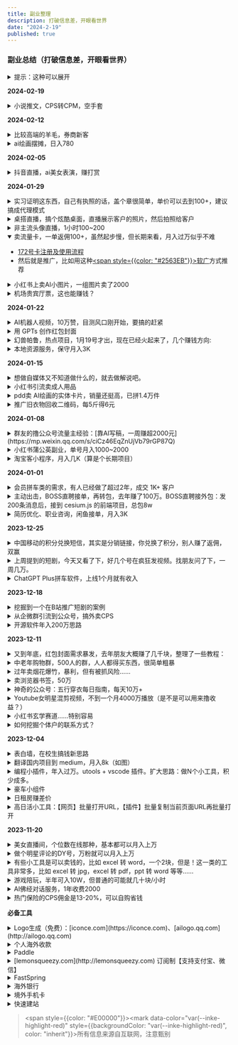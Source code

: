 ```yaml
---
title: 副业整理
description: 打破信息差，开眼看世界
date: "2024-2-19"
published: true
---
```



### **副业总结（打破信息差，开眼看世界）**

<details>
<summary>提示：这种可以展开</summary>
<span style={{color: "#E00000"}}><mark data-color="var(--inke-highlight-red)" style={{backgroundColor: "var(--inke-highlight-red)", color: "inherit"}}>所有信息来源自互联网，注意甄别</mark></span>
</details>

**2024-02-19**

<details>
<summary>小说推文，CPS转CPM，空手套</summary>

- 一般做这个都是，自己剪视频自己的账号发布，然后自己拿佣金
- 今天看到群友直接发布任务，让别人做视频用别人的号发视频，按千次展示来结算
- 好处是自己不用剪视频，而且有免费劳动力帮自己剪，自己只需要做一些管理工作，很轻松
- 坏处是收益低，远不如自己剪，除非你的人多，非常多。
- 理论上是很高级的模式，但前期不建议这样搞，因为人力资源不够的话，是撑不起来收益的
</details>

**2024-02-12**

<details>
<summary>比较高端的羊毛，券商新客</summary>

- 券商为了拉新，会给新客一定的优惠利率，比如，存一年5.88%，比银行利率（1.45%）高出不少，甚至有的还可以到8%。这种一般是保本保收益的。
</details>

<details>
<summary>ai绘画摆摊，日入780</summary>

- [AI摆摊|AI摆摊第二天，顾客骂我不好好宣传](https://www.xiaohongshu.com/explore/65c45e47000000002c03ab7e) 
- 线下摆摊+线上收徒模式
- 从评论区需求来看，线上收徒，日入几千都可以……

</details>

**2024-02-05**

<details>
<summary>抖音直播，ai美女表演，赚打赏</summary>

- ![](https://gcloud-1303456836.cos.ap-chengdu.myqcloud.com/inke/output.jpg.jpeg)

</details>

**2024-01-29**

<details>
<summary>实习证明这东西，自己有执照的话，盖个章很简单，单价可以去到100+，建议搞成代理模式</summary>

</details>

<details>
<summary>桌搭直播，搞个炫酷桌面，直播展示客户的照片，然后拍照给客户</summary>

</details>

<details>
<summary>非主流头像直播，1小时100~200</summary>

- 转自网友评论：我朋友在抖音直播给人做那些非主流头像(基本是拿模板改上面抖音名)零成本每天播一两个小时礼物收入也能有一二百块

</details>

<details open>
<summary>卖流量卡，一单返佣100+，虽然起步慢，但长期来看，月入过万似乎不难</summary>

- [172号卡注册及使用流程](https://yesmore.cc/articles/llk172)
- 然后就是推广，比如用这种[<span style={{color: "#2563EB"}}>软广</span>](https://yesmore.cc/articles/llk)方式推荐

</details>

<details>
<summary>小红书上卖AI小图片，一组图片卖了2000</summary>

- ![](https://gcloud-1303456836.cos.ap-chengdu.myqcloud.com/inke/bd057640-c359-4ca8-a12d-7097e0fa8d2a.png)

</details>

<details>
<summary>机场贵宾厅票，这也能赚钱？</summary>

- ![](https://gcloud-1303456836.cos.ap-chengdu.myqcloud.com/inke/1280X1280.JPEG.jpeg)

</details>

**2024-01-22**

<details>
<summary>AI机器人视频，10万赞，目测风口刚开始，要搞的赶紧</summary>

- 工具：阿里的 motionshop

- ![](https://gcloud-1303456836.cos.ap-chengdu.myqcloud.com/inke/output.png)

</details>

<details>
<summary>用 GPTs 创作红包封面</summary>

- https://chat.openai.com/g/g-ijM3chD3S-wei-xin-hong-bao-feng-mian-she-ji

- 小提示：在上传微信红包后台的时候，记得截取对话链接作为你的创作证明以通过审核。

</details>

<details>
<summary>幻兽帕鲁，热点项目，1月19号才出，现在已经火起来了，几个赚钱方向:</summary>

- 代搭私服
- 利用教程、资料等，引流到社群
- 其他的付费服务（有待研究）

</details>

<details>
<summary>本地资源服务，保守月入3K</summary>

- 外地人来到本地，想找些休闲项目，但人生地不熟，也没空慢慢找
- 本地的向导就可以收费提供资讯
- 引流渠道：抖音，发一些本地场所的视频
- 群友做的是正规项目，月入3K

</details>

**2024-01-15**

<details>
<summary>想做自媒体又不知道做什么的，就去做解说吧。</summary>

- 现在连解说猫和老鼠的都有，播放量还不低。

</details>

<details>
<summary>小红书引流卖成人用品</summary>

- 笔记内容：战裙、身材

|  |  |  |
| --- | --- | --- |
| ![](https://gcloud-1303456836.cos.ap-chengdu.myqcloud.com/inke/00d0bfc5-be6f-4050-b64e-8612fa947a42.png) | ![](https://gcloud-1303456836.cos.ap-chengdu.myqcloud.com/inke/729f9141-ca0f-4a7b-ac7f-6bd1236601aa.png) | ![](https://gcloud-1303456836.cos.ap-chengdu.myqcloud.com/inke/a62635ea-4587-424f-9577-4aa0955f198e.png) |

</details>

<details>
<summary>pdd卖 AI绘画的实体卡片，销量还挺高，已拼1.4万件</summary>

- ![](https://gcloud-1303456836.cos.ap-chengdu.myqcloud.com/inke/3f5c56b8-3787-4b4b-8108-d85448e64ea5.png)

</details>

<details>
<summary>推广旧衣物回收二维码，每5斤得6元</summary>
- 用户卖衣服，一公斤0.6元。然后5公斤一结算。推广员得6块
- 假设用户卖5公斤的衣服，用户得3元，推广员得6元
- 他一单卖10公里，也给你结算6块钱
- 但是，拆成两单，就算两单的钱
- 用户跟你终身绑定，终身都有收益

</details>

**2024-01-08**

<details>
<summary>群友的撸公众号流量主经验：[靠AI写稿，一周赚超2000元](https://mp.weixin.qq.com/s/ciCz46EqZnUjVb79rGP87Q)</summary>

- 写文章机器人：https://chat.openai.com/g/g-cy6POo9Tk-wei-xin-gong-zhong-hao-he-tou-tiao-xie-wen-zhu-shou

</details>

<details>
<summary>小红书蒲公英副业，单号月入1000~2000</summary>

- 原理：选好容易涨粉的赛道(游戏、明星等) + 后期维护数据

</details>

<details>
<summary>淘宝客小程序，月入几K（算是个长期项目）</summary>

- 做个淘宝客小程序
- 去各平台发帖，比如：什么宝藏小程序，xx 只要 yy 元，太便宜了
- 用户如果私信你，就发小程序名字

</details>

**2024-01-01**

<details>
<summary>会员拼车类的需求，有人已经做了超过2年，成交 1K+ 客户</summary>

- ![](https://gcloud-1303456836.cos.ap-chengdu.myqcloud.com/inke/output%20%282%29.png)

</details>

<details>
<summary>主动出击，BOSS直聘接单，再转包，去年赚了100万。BOSS直聘接外包：发200条消息后，接到 cesium.js 的前端项目，总包8w</summary>

- https://www.v2ex.com/t/1005133#r_14150594

- 接单方法：
 - 直接找那些附近的小公司
 - 说，招人太贵了，跟我合作吧。我不需要交五险一金
 - 这样就可以接单了，很多公司都是搞个小项目或者阶段项目。
 - 他手下很多学生，去年接单赚了 100多万

</details>

<details>
<summary>简历优化、职业咨询，闲鱼接单，月入3K</summary>

- https://m.okjike.com/originalPosts/658fc60112ed2fda68f77a0a

</details>

**2023-12-25**

<details>
<summary>中国移动的积分兑换短信，其实是分销链接，你兑换了积分，别人赚了返佣，双赢</summary>

</details>

<details>
<summary>上周提到的短剧，今天又看了下，好几个号在疯狂发视频。找朋友问了下，一周几万。​</summary>

</details>

<details>
<summary>ChatGPT Plus拼车软件，上线1个月就有收入</summary>

- 原帖 https://www.v2ex.com/t/1004791

- 推广方式：论坛发帖免费送额度

- 开源拼车系统：https://github.com/AprilNEA/ChatGPT-Admin-Web

</details>

**2023-12-18**

<details>
<summary>挖掘到一个在B站推广短剧的案例</summary>

- 引流路径：B站视频 --> 插入1秒二维码 --> 微信扫码观看 --> 付费解锁

- 具体收入不知，但是人家弄了（至少）2个号在发，肯定是盈利的。而且短剧现在是热门，赚钱的概率更大。

- ![](https://gcloud-1303456836.cos.ap-chengdu.myqcloud.com/inke/output%20%283%29.png)

</details>

<details>
<summary>从企微群引流到公众号，搞外卖CPS</summary>

- 背景，当时别人获客成本在2元，群友这种方法只要0.5元

- 方法：公众号上抓取各企业的微信群；让兼职进去发广告，引导用户关注公众号

</details>

<details>
<summary>开源软件年入200万思路</summary>

- 最近看了下芋道源码，一个开源 java 的管理系统，开发时间大概是2年，现在作者靠这个年入200万+了

- 盈利方式：
 - 看文档必须加星球，星球年费 199
 - 文档内接入定制广告
 - 看教程必须关注公众号，而且是得关注2个
 - 有一个点要注意：芋道的系统不是从0开发的，是属于魔改版 ruoyi-vue
 - 启发：找个现有的产品，改一改，优化一下，然后厚着脸皮推广，就能快速赚钱

</details>

**2023-12-11**

<details>
<summary>又到年底，红包封面需求暴发，去年朋友大概赚了几千块，整理了一些教程：</summary>

- https://rimoao8jbx.feishu.cn/docx/O3PGdC5bGok5U4xg3Zkc3XnJn9g

</details>

<details>
<summary>中老年购物群，500人的群，人人都得买东西，很简单粗暴</summary>

- 第一波人从哪来
 - 送鸡蛋，告诉大家，进群领红包
 - 刚开始建群是，几毛几毛的红包雨，然后谁拉个人，单独发1块以上的红包
 - 群里满多少，继续红包雨，都是几分的
 - 一天群就满

- 然后，人数够了后，就开始讲课，听够时长，或者手写答对课上的题
 - 给私发红包3毛到1.88
 - 那些老太太都拿笔记，笔写，用户粘度很高
 - 他们经常互相之间要答案，天天定闹钟睡醒就听课
 - 天天听课拿红包，不买东西的，要被踢

- 群友反馈：我丈母娘一次听4个群的课，我老婆听3个群的，领红包，我丈母娘买了好多好多东西，说了也不听。

- 话术
 - 主要讲中医养生，人家讲的也都是真实的啊，卖啥吆喝啥，今天卖黑木耳，就把黑木耳的功效，和人体的需求好处，就给你讲这些。
 - 就给你讲他卖的东西（比如黑木耳）好处，就跟火车上卖东西一样，以中医养生的理论给你讲完好处，然后原价100块一包，今天来到直播间，给到大家100块钱2包，由于大家都认真听课，特意给老板申请的福利，凡事认真听课的，在追加两包，也就是100块4包

</details>

<details>
<summary>过年卖烟花爆竹，暴利，但有被抓风险……</summary>

- 一般来说要有证，否则，安监局和公安局，交通局。还有运政都能抓

- 证怎么申请
 - 要上传店铺地址和照片
 - 还得学习考试

- 群友案例：我同学，东北二十八线小城，过年摆十多天，十五六万
 - 苦是真的苦，那几天睡两三个小时吧，晚上卖到11点，3点多起来拿货
 - 东北也冷，穿两件军大衣三四双袜子

</details>

<details>
<summary>卖浏览器书签，50万</summary>

- 接上条，知识整理赛道，任何需要整理需要动脑的，都能卖

- [自媒体案例60条](https://x3xtqfjuve.feishu.cn/docx/E0X1di5djoSJO5xTFhrcxJuHnMd)，方便定位赛道 + 表现形式

</details>

<details>
<summary>神奇的公众号：五行穿衣每日指南，每天10万+</summary>

</details>

<details>
<summary>Youtube女明星混剪视频，不到一个月4000万播放（是不是可以用来撸收益？）</summary>

</details>

<details>
<summary>小红书玄学赛道……特别容易</summary>

- 看了下1500~4000粉的号，广告报价在 150~250 之间，月入最多的是一个4000粉的，月入=报价150*9=1350￥

- 玄学赛道批量做号，效果好得一批，并且按【最新】来排序，效果也特别好

</details>

<details>
<summary>如何挖掘个体户的联系方式？</summary>

- 痛点：企业的联系方式都被打烂了，个体户的联系方式不公开，成交率会比较高

- 方式：百度地图

</details>

**2023-12-04**

<details>
<summary>表白墙，在校生搞钱新思路</summary>

- 7、8千人的微信，一个广告收费188/天

- 引流思路：学习资料、考试资料

</details>

<details>
<summary>翻译国内项目到 medium，月入8k（如图）</summary>

- app出海，付费率8%，简单的说就是把得到 app 的“每天听本书”功能，用AI 重新做了一遍，搞老外

</details>

<details>
<summary>编程小插件，年入过万。utools + vscode 插件。扩大思路：做N个小工具，积少成多。</summary>

</details>

<details>
<summary>豪车小组件</summary>

- 据说光打赏都收了几万

- 后面被某老板看上，请他去上班，现在是远程工作

- 要会抓包

</details>

<details>
<summary>日租房赚差价</summary>

- 考试期间，提前几天下单学校周围的日租房，考试的时候再涨价 2~300 租出去，稳赚……

- 当然，有些商家也知道你这套路，会取消你的订单

</details>

<details>
<summary>高日活小工具：【网页】批量打开URL，【插件】批量复制当前页面URL再批量打开</summary>

</details>

**2023-11-20**

<details>
<summary>美女直播间，个位数在线那种，基本都可以月入上万</summary>

</details>

<details>
<summary>做个明星评论的DY号，万粉就可以月入上万</summary>

</details>

<details>
<summary>有些小工具是可以卖钱的，比如 excel 转 word，一个2块，但是！这一类的工具非常多，比如 excel 转 jpg，excel 转 pdf，ppt 转 word 等等……</summary>

</details>

<details>
<summary>游戏陪玩，半年可入10W，但普通的可能就几十块/小时</summary>

</details>

<details>
<summary>AI佛经对话服务，1年收费2000</summary>

</details>

<details>
<summary>热门保险的CPS佣金是13-20%，可以自购省钱</summary>

</details>

**必备工具**

<details>
<summary>Logo生成（免费）：[iconce.com](https://iconce.com)、[ailogo.qq.com](http://ailogo.qq.com)</summary>

</details>

<details>
<summary>个人海外收款</summary>
- 原帖：https://www.v2ex.com/t/801035
</details>

<details>
<summary>Paddle</summary>
- 要有个自己域名的邮箱，公开邮箱不行
- 那个公司 id 不是必填的，空着就可以。
- 看 twitter 图拉鼎的分享，paddle 可以走 SWIFT 代码直接到国内银行。看官方文档说，可能有 15 的手续费。那就比 LemonSqueezy-&gt;Paypal-&gt;国内银行卡提现 35 的手续费好多了。
- Q: 请问你是从 Paddle 直接提到国内银行卡吗？需要跟银行提交什么资料吗 A: 不用，走 SWIFT 代码银行转账就可以了
</details>

<details>
<summary>[lemonsqueezy.com](http://lemonsqueezy.com) 订阅制【支持支付宝、微信】</summary>
- 注册使用无门槛，优先推荐
- 可以 payout 到 Paypal
- 注意售卖商品的类型：软件，Saas ，PDF 等电子商品都是允许的
- 申请开通店铺前仔细看下这个链接，不要是里面禁止售卖的商品 https://docs.lemonsqueezy.com/help/getting-started/prohibited-products
- LemonSqueezy 提现到 Paypal 要收 3%，最高 $30 的手续费。 另外 LemonSqueezy 的费用是 5% + 0.5 每笔交易。 相当于最终到账手续费至少大概 8%（算的可能不精确，但是有个概念就可以）
</details>

<details>
<summary>FastSpring</summary>
 - fastspring 要邮件确认信息很咯嗦，不过可以作为备选。
 - 自己特意下单做了实验，钱款可以从国外直接汇到国内个人账户，税务自理。中国银行的工作人员入账时会询问这是货物贸易吗？这是一定要说不是，必须强调是版权销售收入，对方是版权代理商，最后钱款顺利入账。
</details>

<details>
<summary>海外银行</summary>
- 水星银行
  - 全世界用户通过 Stripe 付款，之后提现到水星银行，水星银行提现到 wise ，wise 提现到香港银行卡，香港银行卡转回国内（这里有5万美元的限制）。
  - 水星银行不是企业账户吗？转账不会受税法约束吗？
  - 因为我们注册的是一人LLC公司，公司税务等同于个人税务。​ 而我们没有在美国招人，也没有在美国办公，所以可以零申报。​ 最后转回来的钱，交国内的个税就好了。这跟Adsense收入类似。
- 香港银行开户经验：https://luolei.org/how-to-open-a-bank-account-in-hongkong-2024
</details>

<details>
<summary>境外手机卡</summary>
- 匿名香港卡，0月租，20 HKD/一年：[hksim.cards](http://hksim.cards)
</details>

<details>
<summary>快速建站</summary>
- SaaS 工具集合：https://hackerstartup.com/
</details>

> <span style={{color: "#E00000"}}><mark data-color="var(--inke-highlight-red)" style={{backgroundColor: "var(--inke-highlight-red)", color: "inherit"}}>所有信息来源自互联网，注意甄别</mark></span>
